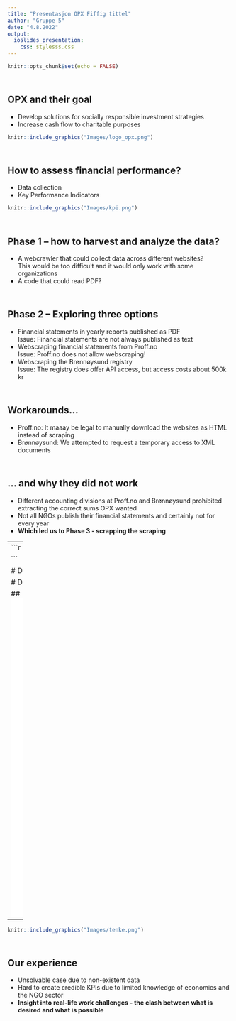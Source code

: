 ```yaml
---
title: "Presentasjon OPX Fiffig tittel"
author: "Gruppe 5"
date: "4.8.2022"
output: 
  ioslides_presentation: 
    css: stylesss.css
---
```


```r
knitr::opts_chunk$set(echo = FALSE)

```


## <br> OPX and their goal
- Develop solutions for socially responsible investment strategies
- Increase cash flow to charitable purposes <br>

```r
knitr::include_graphics("Images/logo_opx.png")
```


## <br> How to assess financial performance?
- Data collection 
- Key Performance Indicators <br>

```r
knitr::include_graphics("Images/kpi.png")

```


## {data-background="Images/brainstorming2.png" data-background-size=cover}


## <br> Phase 1 – how to harvest and analyze the data?
- A webcrawler that could collect data across different websites? <br> This would be too difficult and it would only work with some organizations
- A code that could read PDF? <br> 


## <br> Phase 2 – Exploring three options
- Financial statements in yearly reports published as PDF <br>
Issue: Financial statements are not always published as text
- Webscraping financial statements from Proff.no <br>
Issue: Proff.no does not allow webscraping!
- Webscraping the Brønnøysund registry <br>
Issue: The registry does offer API access, but access costs about 500k kr

## <br> Workarounds... 
- Proff.no: It maaay be legal to manually download the websites as HTML instead of scraping 
- Brønnøysund: We attempted to request a temporary access to XML documents
<!--# We received some sample XML data from Statistics Norway -- we did not talk to Brønnøysund at all-->

## <br> ... and why they did not work
- Different accounting divisions at Proff.no and Brønnøysund prohibited extracting the correct sums  OPX wanted
- Not all NGOs publish their financial statements and certainly not for every year
- **Which led us to Phase 3 - scrapping the scraping**

----
```r
knitr::include_graphics("Images/fcuk.png")

```


# Data collection

# Data description


## <iframe width="1280" height="720" src="Images/henrik.mp4" align="middle" frameborder="0" allowfullscreen></iframe>

----
```r
knitr::include_graphics("Images/tenke.png")

```

## <br> Our experience
- Unsolvable case due to non-existent data
- Hard to create credible KPIs due to limited knowledge of economics and the NGO sector
- **Insight into real-life work challenges - the clash between what is desired and what is possible**

